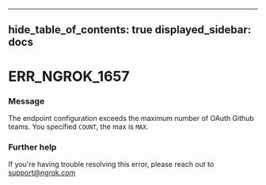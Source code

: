 

---
hide_table_of_contents: true
displayed_sidebar: docs
---


# ERR_NGROK_1657

### Message
The endpoint configuration exceeds the maximum number of OAuth Github teams. You specified `COUNT`, the max is `MAX`.

<ErrorDetails error="err_ngrok_1657" />



### Further help
If you're having trouble resolving this error, please reach out to [support@ngrok.com](mailto:support@ngrok.com?subject=Help%20with%20ERR_NGROK_1657)

